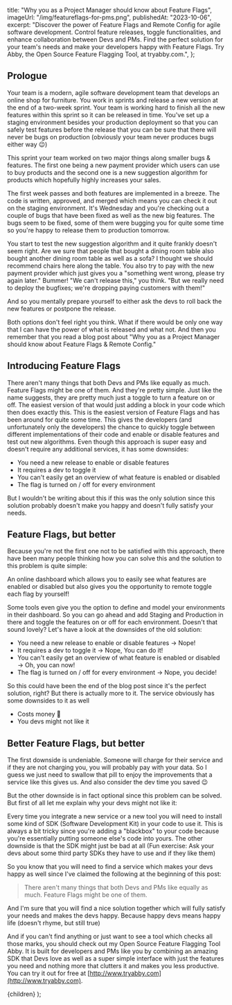 
  title: "Why you as a Project Manager should know about Feature Flags",
  imageUrl: "/img/featureflags-for-pms.png",
  publishedAt: "2023-10-06",
  excerpt:
    "Discover the power of Feature Flags and Remote Config for agile software development. Control feature releases, toggle functionalities, and enhance collaboration between Devs and PMs. Find the perfect solution for your team's needs and make your developers happy with Feature Flags. Try Abby, the Open Source Feature Flagging Tool, at tryabby.com.",
};

## Prologue

Your team is a modern, agile software development team that develops an online shop for furniture. You work in sprints and release a new version at the end of a two-week sprint. Your team is working hard to finish all the new features within this sprint so it can be released in time. You've set up a staging environment besides your production deployment so that you can safely test features before the release that you can be sure that there will never be bugs on production (obviously your team never produces bugs either way 😉)

This sprint your team worked on two major things along smaller bugs & features. The first one being a new payment provider which users can use to buy products and the second one is a new suggestion algorithm for products which hopefully highly increases your sales.

The first week passes and both features are implemented in a breeze. The code is written, approved, and merged which means you can check it out on the staging environment. It's Wednesday and you're checking out a couple of bugs that have been fixed as well as the new big features. The bugs seem to be fixed, some of them were bugging you for quite some time so you're happy to release them to production tomorrow.

You start to test the new suggestion algorithm and it quite frankly doesn't seem right. Are we sure that people that bought a dining room table also bought another dining room table as well as a sofa? I thought we should recommend chairs here along the table. You also try to pay with the new payment provider which just gives you a "something went wrong, please try again later." Bummer! "We can't release this," you think. "But we really need to deploy the bugfixes; we're dropping paying customers with them!"

And so you mentally prepare yourself to either ask the devs to roll back the new features or postpone the release.

Both options don't feel right you think. What if there would be only one way that I can have the power of what is released and what not. And then you remember that you read a blog post about "Why you as a Project Manager should know about Feature Flags & Remote Config."

## Introducing Feature Flags

There aren't many things that both Devs and PMs like equally as much. Feature Flags might be one of them. And they're pretty simple. Just like the name suggests, they are pretty much just a toggle to turn a feature on or off. The easiest version of that would just adding a block in your code which then does exactly this. This is the easiest version of Feature Flags and has been around for quite some time. This gives the developers (and unfortunately only the developers) the chance to quickly toggle between different implementations of their code and enable or disable features and test out new algorithms. Even though this approach is super easy and doesn't require any additional services, it has some downsides:

- You need a new release to enable or disable features
- It requires a dev to toggle it
- You can't easily get an overview of what feature is enabled or disabled
- The flag is turned on / off for every environment

But I wouldn't be writing about this if this was the only solution since this solution probably doesn't make you happy and doesn't fully satisfy your needs.

## Feature Flags, but better

Because you're not the first one not to be satisfied with this approach, there have been many people thinking how you can solve this and the solution to this problem is quite simple:

An online dashboard which allows you to easily see what features are enabled or disabled but also gives you the opportunity to remote toggle each flag by yourself!

Some tools even give you the option to define and model your environments in their dashboard. So you can go ahead and add Staging and Production in there and toggle the features on or off for each environment. Doesn't that sound lovely? Let's have a look at the downsides of the old solution:

- You need a new release to enable or disable features → Nope!
- It requires a dev to toggle it → Nope, You can do it!
- You can't easily get an overview of what feature is enabled or disabled → Oh, you can now!
- The flag is turned on / off for every environment → Nope, you decide!

So this could have been the end of the blog post since it's the perfect solution, right? But there is actually more to it. The service obviously has some downsides to it as well

- Costs money 🤑
- You devs might not like it

## Better Feature Flags, but better

The first downside is undeniable. Someone will charge for their service and if they are not charging you, you will probably pay with your data. So I guess we just need to swallow that pill to enjoy the improvements that a service like this gives us. And also consider the dev time you saved 😉

But the other downside is in fact optional since this problem can be solved. But first of all let me explain why your devs might not like it:

Every time you integrate a new service or a new tool you will need to install some kind of SDK (Software Development Kit) in your code to use it. This is always a bit tricky since you're adding a "blackbox" to your code because you're essentially putting someone else's code into yours. The other downside is that the SDK might just be bad at all (Fun exercise: Ask your devs about some third party SDKs they have to use and if they like them)

So you know that you will need to find a service which makes your devs happy as well since I've claimed the following at the beginning of this post:

> There aren't many things that both Devs and PMs like equally as much. Feature Flags might be one of them.

And I'm sure that you will find a nice solution together which will fully satisfy your needs and makes the devs happy. Because happy devs means happy life (doesn't rhyme, but still true)

And if you can't find anything or just want to see a tool which checks all those marks, you should check out my Open Source Feature Flagging Tool Abby. It is built for developers and PMs like you by combining an amazing SDK that Devs love as well as a super simple interface with just the features you need and nothing more that clutters it and makes you less productive. You can try it out for free at [http://www.tryabby.com](http://www.tryabby.com).

  <BlogLayout meta={meta}>{children}</BlogLayout>
);
